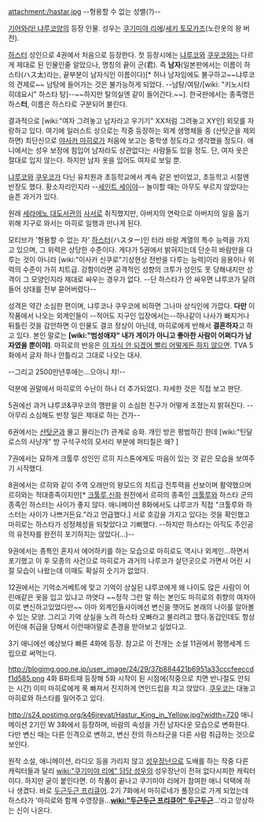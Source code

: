 attachment:/hastar.jpg
--형용할 수 없는 성별(?)--

[[기어와라! 냐루코양]]의 등장 인물. 성우는 [[쿠기미야 리에]]/[[세키 토모카즈]](노란옷의 왕 버전).

[[하스터]] 성인으로 4권에서 처음으로 등장한다. 첫 등장시에는 [[냐루코]]와 [[쿠우코]]와는 다르게 제대로 된 인물인줄 알았으나, 명칭의 끝이 군(君). 즉 '''남자'''(일본판에서는 이름이 하스타(ハス太)라는, 끝부분이 남자식인 이름이다)[* 허나 남자임에도 불구하고~~냐루코의 견제로~~ 남탕에 들어가는 것은 불가능하게 되었다. --남탕/여탕/[wiki: "키노시타 히데요시" 하스타 탕]--~~하지만 탈의실엔 같이 들어간다.~~]. 한국판에서는 종족명은 하스'''터''', 이름은 하스타로 구분되어 불린다.

결과적으로 [wiki:"여자 그려놓고 남자라고 우기기" XX처럼 그려놓고 XY인] 외모를 자랑하고 있다. 여기에 일러스트 상으로는 작중 등장하는 외계 생명체들 중 (샨탓군을 제외하면) 최단신으로 [[야사카 마히로]]가 처음에 보고는 중학생 정도라고 생각했을 정도다. 애니에서는 성우 보정에 힘입어 남자라도 상관없다는 사람들도 있을 정도. 단, 여자 옷은 절대로 입지 않는다. 하지만 남자 옷을 입어도 여자로 보일 뿐.

[[냐루코]]와 [[쿠우코]]가 다닌 유치원과 초등학교에서 계속 같은 반이었고, 초등학고 시절엔 반장도 했다. 황소자리인지라 --[[세인트 세이야]]-- 놀이할 때는 아무도 부르지 않았다는 슬픈 과거가 있다.

원래 [[세라에노 대도서관]]의 [[사서]]로 취직했지만, 아버지의 연락으로 아버지의 일을 돕기 위해 지구로 와서는 마히로 일행과 만나게 된다.

모티브가 '형용할 수 없는 자' [[하스터]](ハスター)인 터라 바람 계열의 특수 능력을 가지고 있으며, 그 위력은 상당한 수준이다. 게다가 5권에서 밝혀지는데 단순히 바람만을 다루는 것이 아니라 [wiki:"이사카 신쿠로"기상현상 전반을 다루는 능력]이라 응용이나 위력의 수준이 가히 치트급. 강함이라면 공격적인 성향의 크투가 성인도 못 당해내지만 성격이 그 모양인지라 제대로 싸우는 경우가 없다. --단 하스타가 안 싸우면 냐루코가 달려들어 상대를 전부 묻어버렸다--

성격은 약간 소심한 편이며, 냐루코나 쿠우코에 비하면 그나마 상식인에 가깝다. '''다만''' 이 작품에서 나오는 외계인들이 --적어도 지구인 입장에서는--하나같이 나사가 빠지거나 뒤틀린 것을 감안하면 이 인물도 결코 정상이 아닌데, 마히로에게 반해서 '''결혼하자'''고 하고 있다. 본인 말로는 '''[wiki:"범성애자" 내가 게이가 아니고 좋아한 사람이 어쩌다가 남자였을 뿐이야]'''. 마히로의 반응은 [[이 자식 안 되겠어 빨리 어떻게든 하지 않으면]]. TVA 5화에서 글자 하나 안틀리고 그대로 나오는 대사.

--그리고 2500만년후에는...으아니 챠!--

덕분에 권말에서 마히로의 수난이 하나 더 추가되었다. 자세한 것은 직접 보고 판단.

5권에선 과거 냐루코&쿠우코의 깽판을 이 소심한 친구가 어떻게 조졌는지 밝혀진다. --아무리 소심해도 반장 일은 제대로 하는 건가--

6권에서는 [[샨탓군]]과 물고 물리는(?) 관계로 승화. 개인 방은 평범하긴 한데 [wiki:"틴달로스의 사냥개" 방 구석구석의 모서리 부분에 퍼티칠은 왜? ]

7권에서는 묘하게 크툴루 성인인 르히 지스톤에게도 마음이 있는 것 같은 모습을 보여주기 시작했다.

8권에서는 르히와 같이 주역 오래만의 왕모드의 치트급 전투력을 선보이며 활약했으며 르히와는 적대종족이지만[* [[크툴루 신화]] 원전에서 르히의 종족인 [[크툴루]]와 하스타 군의 종족인 하스터는 사이가 좋지 않다. 애니메이션 8화에서도 냐루코가 직접 "크툴루와 하스터는 사이가 나쁘거든요."라고 언급했다.] 서로 호감을 가지고 있다는 것을 확인했고 마히로는 하스타가 성정체성을 되찾았다고 기뻐했다. --하지만 하스타는 아직도 주인공의 유전자를 완전히 포기하지는 않았다(...)--

9권에서는 종특인 혼자서 에어하키를 하는 모습으로 마히로도 역시나 외계인...하면서 포기했고 이 후 모종의 사건으로 마히로가 과거의 나루코가 살던곳으로 가면서 어린 시절 모습이 나왔는데 이때도 확실히 숫기가 없었다.

12권에서는 기억소거베트에 맞고 기억이 상실된 냐루코에게 왜 나이도 많은 사람이 어린애같은 옷을 입고 있냐고 까엿다 ~~정작 그런 말 하는 본인도 마히로의 취향의 여자아이로 변신하고있었다만~~ 아마 외계인들사이에선 변신을 햇어도 본래의 나이를 알아볼 수 있는 모양.  그리고 기억 상실을 노려  하스타 오빠라고 불리려고 했다.동갑인데도 항상 어린애 취급을 당해서 이런때야말로 존경을 받아보고 싶었다고.                            

3기 애니에선 예상보다 빠른 4화에 등장. 참고로 이 전개는 소설 11권에서 평행세계 드립으로 써먹는다.

http://blogimg.goo.ne.jp/user_image/24/29/37b884421b6951a33cccfeeccdf1d585.png
4화 B파트때 등장해 5화 시작이 된 시점에(작중으로 치면 반나절도 안되는 시간) 이미 마히로에게 푹 빠져서 진지하게 연인드립을 치고 앉았다. [[쿠우코]]는 대놓고 마히로와 하스타를 밀어주고 있다.

http://s24.postimg.org/k46jrevat/Hastur_King_in_Yellow.jpg?width=720
애니메이션 2기인 W 3화에서 등장하며, 바람의 속성을 가진 남자다운 모습으로 변화한다.
다만 변신 때는 다른 인격으로 변하고, 변신 전의 하스타군을 다른 사람 취급하는 것으로 보인다.

원작 소설, 애니메이션, 라디오 등을 가리지 않고 [[성우장난]]으로 도배를 하는 작중 다른 캐릭터들과 달리 [[wiki:"쿠기미야 리에" 담당 성우]]의 성우장난이 전혀 없다시피한 캐릭터이다. 하지만 굳이 붙인다면. 이 작품이 끝나고 쿠기미야 리에가 참여한 애니 덕택에 하나 생겼다. 바로 [[두근두근 프리큐어]]. 2기 7화에서 마히로네가 풀장으로 가게 되었는데 하스타가 '마히로와 함께 수영장을...'''[[wiki:"두근두근 프리큐어" 두근두근]]'''...'라고 망상하는 신이 나온다.
